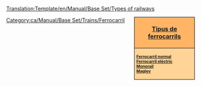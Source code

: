 <noinclude>[[Translation:Template/en/Manual/Base Set/Types of railways]]</noinclude><noinclude></noinclude><div style="float:right; padding-left:12px; background:#ffffff;">
<div style="width:150px; border:1px solid #000000; background:#ffb466; padding:5px; -moz-border-radius-topleft:5px; -moz-border-radius-topright:5px; font-size: 12pt;">
<center><strong><font size="3">[[ca/Tipus de ferrocarrils|Tipus de ferrocarrils]]</font></strong></center>
</div>
<div style="width:150px;  border:1px solid black; border-top-width: 0px; background:#ffd496; padding:5px; -moz-border-radius-bottomleft:5px; -moz-border-radius-bottomright:8px; font-size: 8pt;">
<strong>
[[ca/Ferrocarril|Ferrocarril normal]]<br/>
[[ca/Ferrocarril elèctric|Ferrocarril elèctric]]<br/>
[[ca/Monorail|Monorail]]<br/>
[[ca/Manual/Base Set/MagLev|Maglev]]
</strong>
</div>
</div>
<includeonly>[[Category:ca/Manual/Base Set/Trains/Ferrocarril]]</includeonly>